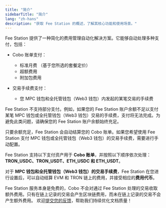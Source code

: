 ```yaml
---
title: "简介"
sidebarTitle: "简介"
lang: "zh-hans"
description: "获取 Fee Station 的概述，了解其核心功能和使用场景。"
---
```


Fee Station 提供了一种简化的费用管理自动化解决方案。它能够自动处理多种支付，包括：

- Cobo 账单支付：
    - 标准月费 （基于您所选的套餐定价）
    - 超额费用
    - 附加包费用

- 交易手续费支付：
    - 您 MPC 钱包和全托管钱包（Web3 钱包）内发起的某笔交易的手续费

Fee Station 不支持部分支付。例如，如果您的 Fee Station 账户余额不足以支付某笔 MPC 钱包或全托管钱包（Web3 钱包）交易的手续费，支付将无法完成。为避免此类问题，请确保您的 Fee Station 账户余额始终充足。

只要余额充足，Fee Station 会自动结算您的 Cobo 账单。如果您希望使用 Fee Station 支付 MPC 钱包或全托管钱包（Web3 钱包）的交易手续费，需要进行手动配置。

Fee Station 支持以下支付资产用于 **Cobo 账单**，并按照以下顺序依次处理：**TRON_USDC、TRON_USDT、ETH_USDC 和 ETH_USDT**。

对于 **MPC 钱包和全托管钱包（Web3 钱包）的交易手续费**，Fee Station 在您进行设置后，可以自动结算 EVM 和 TRON 链上的费用，并接受相应的**费用代币**。

Fee Station 服务本身是免费的，Cobo 不会对通过 Fee Station 处理的交易收取额外费用。只有在链上记录的交易会产生区块链费用，而未在链上记录的交易不会产生额外费用。
<Tip>欢迎[提交您的反馈](https://forms.zohopublic.com/cobo/form/DocumentFeedbackForm/formperma/QvLOhxJv1_JMsJ-1dleZ8Itb_7rzN-LtgvsDdxosoVI?referrername=manuals)，帮助我们持续优化文档质量！</Tip>